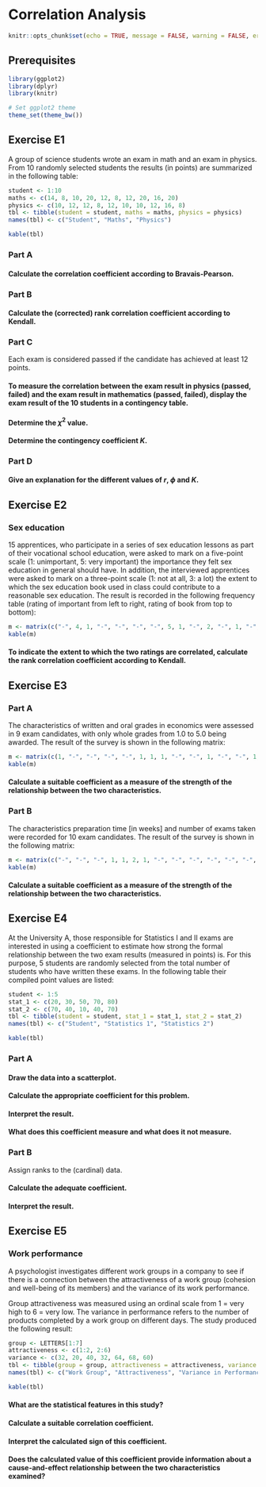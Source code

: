 # Correlation Analysis

```r
knitr::opts_chunk$set(echo = TRUE, message = FALSE, warning = FALSE, error = FALSE)
```

## Prerequisites {-}

```r
library(ggplot2)
library(dplyr)
library(knitr)

# Set ggplot2 theme
theme_set(theme_bw())
```

## Exercise E1

A group of science students wrote an exam in math and an exam in physics. From 10 randomly selected students the results (in points) are summarized in the following table:

```r
student <- 1:10
maths <- c(14, 8, 10, 20, 12, 8, 12, 20, 16, 20)
physics <- c(10, 12, 12, 8, 12, 10, 10, 12, 16, 8)
tbl <- tibble(student = student, maths = maths, physics = physics)
names(tbl) <- c("Student", "Maths", "Physics")

kable(tbl)
```

### Part A

#### Calculate the correlation coefficient according to Bravais-Pearson.

### Part B

#### Calculate the (corrected) rank correlation coefficient according to Kendall.

### Part C

Each exam is considered passed if the candidate has achieved at least 12 points.

#### To measure the correlation between the exam result in physics (passed, failed) and the exam result in mathematics (passed, failed), display the exam result of the 10 students in a contingency table.

#### Determine the $\chi^2$ value.

#### Determine the contingency coefficient $K$.

### Part D

#### Give an explanation for the different values of $r$, $\phi$ and $K$.

## Exercise E2

### Sex education

15 apprentices, who participate in a series of sex education lessons as part of their vocational school education, were asked to mark on a five-point scale (1: unimportant, 5: very important) the importance they felt sex education in general should have. In addition, the interviewed apprentices were asked to mark on a three-point scale (1: not at all, 3: a lot) the extent to which the sex education book used in class could contribute to a reasonable sex education. The result is recorded in the following frequency table (rating of important from left to right, rating of book from top to bottom):

```r
m <- matrix(c("-", 4, 1, "-", "-", "-", "-", 5, 1, "-", 2, "-", 1, "-", 1), nrow = 3, byrow = TRUE)
kable(m)
```

#### To indicate the extent to which the two ratings are correlated, calculate the rank correlation coefficient according to Kendall.

## Exercise E3

### Part A

The characteristics of written and oral grades in economics were assessed in 9 exam candidates, with only whole grades from 1.0 to 5.0 being awarded. The result of the survey is shown in the following matrix:

```r
m <- matrix(c(1, "-", "-", "-", "-", 1, 1, 1, "-", "-", 1, "-", "-", 1, 1, "-", "-", "-", 1, "-", "-", "-", "-", 1, "-"), ncol = 5, byrow = TRUE)
kable(m)
```

#### Calculate a suitable coefficient as a measure of the strength of the relationship between the two characteristics.

### Part B

The characteristics preparation time [in weeks] and number of exams taken were recorded for 10 exam candidates. The result of the survey is shown in the following matrix:

```r
m <- matrix(c("-", "-", "-", 1, 1, 2, 1, "-", "-", "-", "-", "-", "-", "-", "-", 2, 1, "-", "-", "-", "-", "-", "-", 1, 1), nrow = 5, byrow = TRUE)
kable(m)
```

#### Calculate a suitable coefficient as a measure of the strength of the relationship between the two characteristics.

## Exercise E4

At the University A, those responsible for Statistics I and II exams are interested in using a coefficient to estimate how strong the formal relationship between the two exam results (measured in points) is. For this purpose, 5 students are randomly selected from the total number of students who have written these exams. In the following table their compiled point values are listed:

```r
student <- 1:5
stat_1 <- c(20, 30, 50, 70, 80)
stat_2 <- c(70, 40, 10, 40, 70)
tbl <- tibble(student = student, stat_1 = stat_1, stat_2 = stat_2)
names(tbl) <- c("Student", "Statistics 1", "Statistics 2")

kable(tbl)
```

### Part A

#### Draw the data into a scatterplot.

#### Calculate the appropriate coefficient for this problem.

#### Interpret the result.

#### What does this coefficient measure and what does it not measure.

### Part B

Assign ranks to the (cardinal) data.

#### Calculate the adequate coefficient.

#### Interpret the result.

## Exercise E5

### Work performance

A psychologist investigates different work groups in a company to see if there is a connection between the attractiveness of a work group (cohesion and well-being of its members) and the variance of its work performance.

Group attractiveness was measured using an ordinal scale from 1 = very high to 6 = very low. The variance in performance refers to the number of products completed by a work group on different days. The study produced the following result: 

```r
group <- LETTERS[1:7]
attractiveness <- c(1:2, 2:6)
variance <- c(32, 20, 40, 32, 64, 68, 60)
tbl <- tibble(group = group, attractiveness = attractiveness, variance = variance)
names(tbl) <- c("Work Group", "Attractiveness", "Variance in Performance")

kable(tbl)
```

#### What are the statistical features in this study?

#### Calculate a suitable correlation coefficient.

#### Interpret the calculated sign of this coefficient.

#### Does the calculated value of this coefficient provide information about a cause-and-effect relationship between the two characteristics examined?
